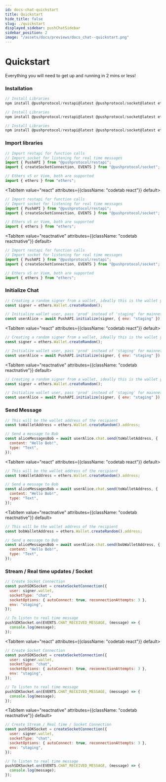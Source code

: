 ```yaml
---
id: docs-chat-quickstart
title: Quickstart
hide_title: false
slug: ./quickstart
displayed_sidebar: pushChatSidebar
sidebar_position: 2
image: "/assets/docs/previews/docs_chat--quickstart.png"
---
```


# Quickstart

Everything you will need to get up and running in 2 mins or less!

<head>
  <title>Quickstart | Push Chat | Push Documentation`}</title>
</head>


### Installation

<Tabs className="codetabs" groupId="code-examples">
  <TabItem value="js" attributes={{className: "codetab js"}} default>

```js
// Install Libraries
npm install @pushprotocol/restapi@latest @pushprotocol/socket@latest ethers@^5.7
```

  </TabItem>
  <TabItem value="react" attributes={{className: "codetab react"}} default>

```js
// Install Libraries
npm install @pushprotocol/restapi@latest @pushprotocol/socket@latest ethers@^5.7
```

  </TabItem>
  <TabItem value="reactnative" attributes={{className: "codetab reactnative"}} default>

```js
// Install Libraries
npm install @pushprotocol/restapi@latest @pushprotocol/socket@latest ethers@^5.7
```

  </TabItem>
</Tabs>

### Import libraries

<Tabs className="codetabs" groupId="code-examples">
  <TabItem value="js" attributes={{className: "codetab js"}} default>

```js
// Import restapi for function calls
// Import socket for listening for real time messages
import { PushAPI } from "@pushprotocol/restapi";
import { createSocketConnection, EVENTS } from "@pushprotocol/socket";

// Ethers v5 or Viem, both are supported
import { ethers } from "ethers";
```

  </TabItem>

  <TabItem value="react" attributes={{className: "codetab react"}} default>

```js
// Import restapi for function calls
// Import socket for listening for real time messages
import { PushAPI } from "@pushprotocol/restapi";
import { createSocketConnection, EVENTS } from "@pushprotocol/socket";

// Ethers v5 or Viem, both are supported
import { ethers } from "ethers";
```

  </TabItem>

  <TabItem value="reactnative" attributes={{className: "codetab reactnative"}} default>

```js
// Import restapi for function calls
// Import socket for listening for real time messages
import { PushAPI } from "@pushprotocol/restapi";
import { createSocketConnection, EVENTS } from "@pushprotocol/socket";

// Ethers v5 or Viem, both are supported
import { ethers } from "ethers";
```

  </TabItem>
</Tabs>

### Initialize Chat

<Tabs className="codetabs" groupId="code-examples">
  <TabItem value="js" attributes={{className: "codetab js"}} default>

```js
// Creating a random signer from a wallet, ideally this is the wallet you will connect
const signer = ethers.Wallet.createRandom();

// Initialize wallet user, pass 'prod' instead of 'staging' for mainnet apps
const userAlice = await PushAPI.initialize(signer, { env: "staging" });
```

  </TabItem>

  <TabItem value="react" attributes={{className: "codetab react"}} default>

```js
// Creating a random signer from a wallet, ideally this is the wallet you will connect
const signer = ethers.Wallet.createRandom();

// Initialize wallet user, pass 'prod' instead of 'staging' for mainnet apps
const userAlice = await PushAPI.initialize(signer, { env: "staging" });
```

  </TabItem>

  <TabItem value="reactnative" attributes={{className: "codetab reactnative"}} default>

```js
// Creating a random signer from a wallet, ideally this is the wallet you will connect
const signer = ethers.Wallet.createRandom();

// Initialize wallet user, pass 'prod' instead of 'staging' for mainnet apps
const userAlice = await PushAPI.initialize(signer, { env: "staging" });
```

  </TabItem>
</Tabs>

### Send Message

<Tabs className="codetabs" groupId="code-examples">
  <TabItem value="js" attributes={{className: "codetab js"}} default>

```js
// This will be the wallet address of the recipient
const toWalletAddress = ethers.Wallet.createRandom().address;

// Send a message to Bob
const aliceMessagesBob = await userAlice.chat.send(toWalletAddress, {
  content: "Hello Bob!",
  type: "Text",
});
```

  </TabItem>

  <TabItem value="react" attributes={{className: "codetab react"}} default>

```js
// This will be the wallet address of the recipient
const toWalletAddress = ethers.Wallet.createRandom().address;

// Send a message to Bob
const aliceMessagesBob = await userAlice.chat.send(toWalletAddress, {
  content: "Hello Bob!",
  type: "Text",
});
```

  </TabItem>

  <TabItem value="reactnative" attributes={{className: "codetab reactnative"}} default>

```js
// This will be the wallet address of the recipient
const bobWalletAddress = ethers.Wallet.createRandom().address;

// Send a message to Bob
const aliceMessagesBob = await userAlice.chat.send(bobWalletAddress, {
  content: "Hello Bob!",
  type: "Text",
});
```

  </TabItem>
</Tabs>

### Stream / Real time updates / Socket

<Tabs className="codetabs" groupId="code-examples">
  <TabItem value="js" attributes={{className: "codetab js"}} default>

```js
// Create Socket Connection
const pushSDKSocket = createSocketConnection({
  user: signer.wallet,
  socketType: "chat",
  socketOptions: { autoConnect: true, reconnectionAttempts: 3 },
  env: "staging",
});

// To listen to real time message
pushSDKSocket.on(EVENTS.CHAT_RECEIVED_MESSAGE, (message) => {
  console.log(message);
});
```

  </TabItem>

  <TabItem value="react" attributes={{className: "codetab react"}} default>

```js
// Create Socket Connection
const pushSDKSocket = createSocketConnection({
  user: signer.wallet,
  socketType: "chat",
  socketOptions: { autoConnect: true, reconnectionAttempts: 3 },
  env: "staging",
});

// To listen to real time message
pushSDKSocket.on(EVENTS.CHAT_RECEIVED_MESSAGE, (message) => {
  console.log(message);
});
```

  </TabItem>

  <TabItem value="reactnative" attributes={{className: "codetab reactnative"}} default>

```js
// Create Stream / Real time / Socket Connection
const pushSDKSocket = createSocketConnection({
  user: signer.wallet,
  socketType: "chat",
  socketOptions: { autoConnect: true, reconnectionAttempts: 3 },
  env: "staging",
});

// To listen to real time message
pushSDKSocket.on(EVENTS.CHAT_RECEIVED_MESSAGE, (message) => {
  console.log(message);
});
```

  </TabItem>
</Tabs>
